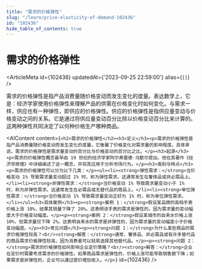 ```yaml
---
title: "需求的价格弹性"
slug: "/learn/price-elasticity-of-demand-102436"
id: "102436"
hide_table_of_contents: true
---
```



# 需求的价格弹性

<ArticleMeta id={102436} updatedAt={'2023-09-25 22:59:00'} alias={`[]`} />
<div className='border-solid border-b border-t-0 my-4 border-[var(--ifm-color-gray-300)]' />

需求的价格弹性是指产品消费量随价格变动而发生变化的度量。表达数学上，它是：经济学家使用价格弹性来理解产品的供需在价格变化时如何变化。与需求一样，供应也有一种弹性，即供应的价格弹性。供应的价格弹性是指供应量变动与价格变动之间的关系。它是通过将供应量变动百分比除以价格变动百分比来计算的。这两种弹性共同决定了以何种价格生产哪种商品。

<AIContent content={`<h2>需求的价格弹性</h2><h3>定义</h3><p>需求的价格弹性是指产品消费量随价格变动而发生变化的度量。它衡量了价格变化对需求量的影响程度。具体来说，需求的价格弹性是需求量变动的百分比与价格变动的百分比之比。</p><h3>起源</h3><p>需求的价格弹性概念最早由 19 世纪的经济学家阿尔弗雷德·马歇尔提出。他在其著作《经济学原理》中详细阐述了这一概念，并将其应用于分析市场行为。</p><h3>类别与特点</h3><p>需求的价格弹性可以分为以下几类：</p><ul><li><strong>弹性需求：</strong>当价格变动 1% 导致需求量变动超过 1% 时，称为弹性需求。这通常发生在奢侈品或非必需品上。</li><li><strong>非弹性需求：</strong>当价格变动 1% 导致需求量变动小于 1% 时，称为非弹性需求。这通常发生在必需品或无替代品的商品上。</li><li><strong>单位弹性需求：</strong>当价格变动 1% 导致需求量变动正好为 1% 时，称为单位弹性需求。</li></ul><h3>具体案例</h3><p><strong>案例 1：</strong>假设某品牌的高档手表价格上涨 10%，结果其销量下降了 20%。这表明该手表的需求是弹性的，因为需求量的变动幅度大于价格变动幅度。</p><p><strong>案例 2：</strong>假设某城市的自来水价格上涨 10%，但需求量仅下降 2%。这表明自来水的需求是非弹性的，因为需求量的变动幅度小于价格变动幅度。</p><h3>常见问题</h3><p><strong>问题 1：</strong>为什么某些商品的需求价格弹性较高？<br/><strong>解答：</strong>通常，奢侈品、非必需品或有许多替代品的商品需求价格弹性较高，因为消费者可以轻易选择其他替代品。</p><p><strong>问题 2：</strong>需求的价格弹性如何影响企业定价策略？<br/><strong>解答：</strong>企业在定价时需要考虑需求的价格弹性。如果商品需求是弹性的，价格上涨可能导致销售额下降；如果需求是非弹性的，企业可以通过提价增加收入。</p>`} id={102436} />
